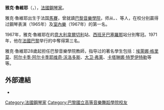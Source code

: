 '''雅克·魯維耶'''（{{lang-fr|Jacques Rouvier}}，{{bd|1947年|1月18日||}}），[[法國|法國]][[鋼琴家|鋼琴家]]。

雅克·魯維耶出生于法国[[馬賽|馬賽]]，曾就讀[[巴黎音樂學院|巴黎音樂學院]]，师从{{le|弗拉多·佩勒米泰|Vlado Perlemuter}}、{{le|讓·于博|Jean Hubeau|讓·-{于}-博}}、{{le|皮埃爾·桑康|Pierre Sancan}}等人，在校分别贏得过鋼琴表演（1965年）及[[室內樂|室內樂]]（1967年）的第一名。

1967年，雅克·魯維耶在{{le|維奧蒂國際音樂比賽|Viotti International Music Competition}}的[[意大利|意大利]][[韋爾切利|韋爾切利]]站、[[西班牙|西班牙]][[巴塞羅那|巴塞羅那]]站分別奪冠。1971年，他在[[法國|法國]][[巴黎|巴黎]]举行的{{le|朗-蒂奥-克蕾丝潘音乐比賽|Long-Thibaud-Crespin Competition|玛格丽特·朗音乐比賽}}中奪得第三名。

雅克·魯維耶28歲起担任巴黎音樂學院教師，指导过的著名學生包括：[[埃萊娜·格里莫|埃萊娜·格里莫]]、[[阿尔卡季·阿尔卡季耶维奇·沃洛多斯|阿尔卡季·阿尔卡季耶维奇·沃洛多斯]]、[[大卫·弗莱|大卫·弗莱]]、[[卡塔琳娜·特罗伊特勒|卡塔琳娜·特罗伊特勒]]等等。

==外部連結==
* {{imdb name|id=0746174|name=雅克·魯維耶}}

{{Authority control}}
{{DEFAULTSORT:Rouvier, Jacques}}
[[Category:法國鋼琴家|Category:法國鋼琴家]]
[[Category:巴黎國立高等音樂舞蹈學院校友|Category:巴黎國立高等音樂舞蹈學院校友]]